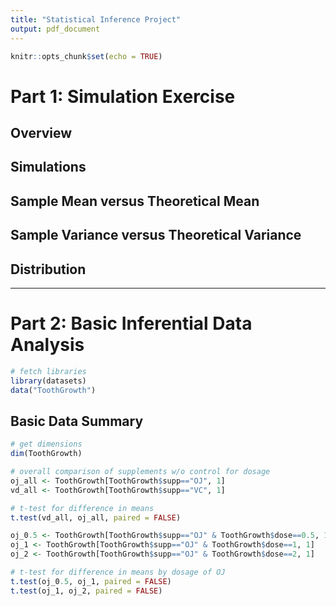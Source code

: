```yaml
---
title: "Statistical Inference Project"
output: pdf_document
---
```


```r
knitr::opts_chunk$set(echo = TRUE)
```

# Part 1: Simulation Exercise
## Overview


## Simulations

## Sample Mean versus Theoretical Mean

## Sample Variance versus Theoretical Variance

## Distribution

* * *

# Part 2: Basic Inferential Data Analysis

```r
# fetch libraries
library(datasets)
data("ToothGrowth")

```

## Basic Data Summary

```r
# get dimensions
dim(ToothGrowth)


```

```r
# overall comparison of supplements w/o control for dosage 
oj_all <- ToothGrowth[ToothGrowth$supp=="OJ", 1]
vd_all <- ToothGrowth[ToothGrowth$supp=="VC", 1]
```

```r
# t-test for difference in means
t.test(vd_all, oj_all, paired = FALSE)

```

```r
oj_0.5 <- ToothGrowth[ToothGrowth$supp=="OJ" & ToothGrowth$dose==0.5, 1]
oj_1 <- ToothGrowth[ToothGrowth$supp=="OJ" & ToothGrowth$dose==1, 1]
oj_2 <- ToothGrowth[ToothGrowth$supp=="OJ" & ToothGrowth$dose==2, 1]

# t-test for difference in means by dosage of OJ
t.test(oj_0.5, oj_1, paired = FALSE)
t.test(oj_1, oj_2, paired = FALSE)
```
